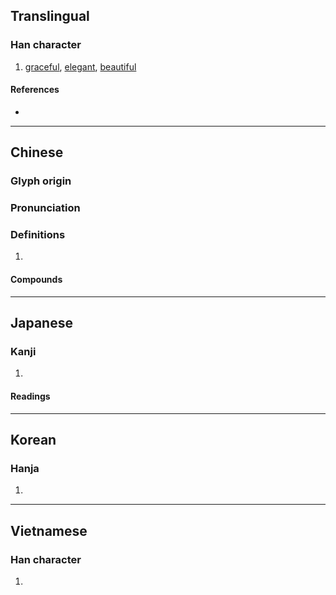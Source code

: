 {{character info/new}}
==Translingual==

===Han character===
{{Han char|rn=67|rad=文|as=08|sn=12|four=11400|canj=LYYK|ids=⿱非文}}

# [[graceful]], [[elegant]], [[beautiful]]

====References====
* {{Han ref|kx=0477.100|dkj=13469|dj=0835.100|hdz=32170.160|uh=6590|ud=26000|bh=B4B4|bd=46260}}

----

==Chinese==
{{zh-forms}}

===Glyph origin===
{{Han etym}}

===Pronunciation===
{{zh-pron
|m=fěi
|c=fei2
|h=pfs=
|md=
|mn=
|w=
|mc=y
|oc=y
|cat=
}}

===Definitions===
{{zh-hanzi}}

# {{rfdef|lang=zh}}

====Compounds====
{{zh-der|斐濟|斐濟人|成績斐然|斐然向風|斐斐|斐然成章|斐然|績效斐然|萋斐貝錦}}

----

==Japanese==

===Kanji===
{{ja-kanji|grade=|rs=文08}}

# {{defn|lang=ja|sort=文08}}

====Readings====
{{ja-readings
|on=ひ
|kun=あや-
}}

----

==Korean==

===Hanja===
{{ko-hanja|hangeul=비|eumhun=|rv=bi|mr=pi|y=pi}}

# {{defn|lang=ko|sort=文08}}

----

==Vietnamese==

===Han character===
{{vi-hantu|[[phỉ]]|rs=文08}}

# {{defn|lang=vi|sort=文08}}